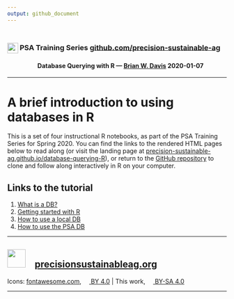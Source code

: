 ```yaml
---
output: github_document
---
```


<div style="padding-top: 0.5em;">
  <h3>
    <img src="assets/PSAlogo-only.png" style="height: 1.5em; vertical-align: middle;"/>
    PSA Training Series
    <a href="https://github.com/precision-sustainable-ag" target="_blank">github.com/precision-sustainable-ag</a>
  </h3>
</div>
<h4>
  <img src="assets/database-solid.svg" style="height: 1em;"/>
  <img src="assets/table-solid.svg" style="height: 1em;"/>
  <img src="assets/terminal-solid.svg" style="height: 1em;"/>
  <img src="assets/r-project-brands.svg" style="height: 1em;"/>
  Database Querying with R &mdash; <a href="https://github.com/brianwdavis" target="_blank">Brian W. Davis</a> 2020-01-07
</h4>

----

# A brief introduction to using databases in R

This is a set of four instructional R notebooks, as part of the PSA Training Series for Spring 2020. You can find the links to the rendered HTML pages below to read along (or visit the landing page at [precision-sustainable-ag.github.io/database-querying-R](https://precision-sustainable-ag.github.io/database-querying-R){target="_blank"}), or return to the [GitHub repository](https://github.com/precision-sustainable-ag/database-querying-R){target="_blank"} to clone and follow along interactively in R on your computer.

## Links to the tutorial

1. [What is a DB?](https://precision-sustainable-ag.github.io/database-querying-R/001_What_is_a_database.nb.html){target="_blank"}
2. [Getting started with R](https://precision-sustainable-ag.github.io/database-querying-R/002_Getting_started_with_R.nb.html){target="_blank"}
3. [How to use a local DB](https://precision-sustainable-ag.github.io/database-querying-R/003_How_to_use_a_local_DB.nb.html){target="_blank"}
4. [How to use the PSA DB](https://precision-sustainable-ag.github.io/database-querying-R/004_How_to_use_the_PSA_DB.nb.html){target="_blank"}

----


## <img src="assets/PSAlogo-text.png" style="height: 2em; padding-right: 1em;"/><a href="http://www.precisionsustainableag.org" target="_blank">precision<wbr>sustainable<wbr>ag.org</a>

Icons: <a href="https://fontawesome.com" target="_blank">fontawesome.com</a>, <a href="https://creativecommons.org/licenses/by/4.0/" target="_blank"><img src="assets/creative-commons-brands.svg" style="height: 1em;"> BY 4.0</a> | This work, <a href="https://creativecommons.org/licenses/by-sa/4.0/" target="_blank"><img src="assets/creative-commons-brands.svg" style="height: 1em;"> BY-SA 4.0</a>
  
----